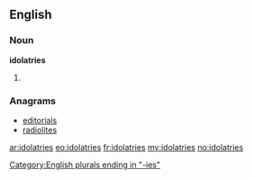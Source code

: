 ==English==

===Noun===
'''idolatries'''

# {{plural of|[[idolatry]]}}

===Anagrams===
* [[editorials#English|editorials]]
* [[radiolites#English|radiolites]]

[[Category:English plurals ending in "-ies"]]

[[ar:idolatries]]
[[eo:idolatries]]
[[fr:idolatries]]
[[my:idolatries]]
[[no:idolatries]]